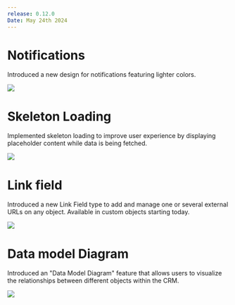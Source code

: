 ```yaml
---
release: 0.12.0
Date: May 24th 2024
---
```


# Notifications

Introduced a new design for notifications featuring lighter colors. 

![](/images/releases/0.12/0.12-notifications.png)

# Skeleton Loading

Implemented skeleton loading to improve user experience by displaying placeholder content while data is being fetched.

![](/images/releases/0.12/0.12-loader.png)

# Link field

Introduced a new Link Field type to add and manage one or several external URLs on any object. Available in custom objects starting today.

![](/images/releases/0.12/0.12-link-field.png)

# Data model Diagram

Introduced an "Data Model Diagram" feature that allows users to visualize the relationships between different objects within the CRM.

![](/images/releases/0.12/0.12-database-diagram.png)
